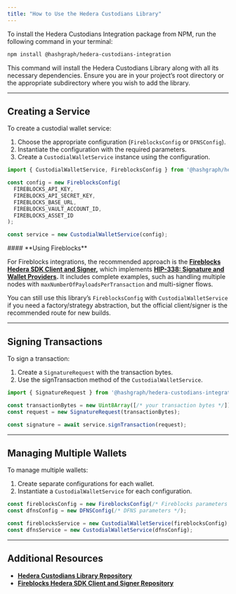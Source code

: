 ---
title: "How to Use the Hedera Custodians Library"
---


To install the Hedera Custodians Integration package from NPM, run the following command in your terminal:

```sh
npm install @hashgraph/hedera-custodians-integration
```

This command will install the Hedera Custodians Library along with all its necessary dependencies. Ensure you are in your project’s root directory or the appropriate subdirectory where you wish to add the library.

***

## Creating a Service

To create a custodial wallet service:

1. Choose the appropriate configuration (`FireblocksConfig` or `DFNSConfig`).
2. Instantiate the configuration with the required parameters.
3. Create a `CustodialWalletService` instance using the configuration.

```typescript
import { CustodialWalletService, FireblocksConfig } from '@hashgraph/hedera-custodians-integration';

const config = new FireblocksConfig(
  FIREBLOCKS_API_KEY,
  FIREBLOCKS_API_SECRET_KEY,
  FIREBLOCKS_BASE_URL,
  FIREBLOCKS_VAULT_ACCOUNT_ID,
  FIREBLOCKS_ASSET_ID
);

const service = new CustodialWalletService(config);
```

<Info>
#### **Using Fireblocks**

For Fireblocks integrations, the recommended approach is the [**Fireblocks Hedera SDK Client and Signer**](https://github.com/fireblocks/hbar-fireblocks-sdk)**,** which implements [**HIP-338: Signature and Wallet Providers**](https://hips.hedera.com/hip/hip-338)**.** It includes complete examples, such as handling multiple nodes with `maxNumberOfPayloadsPerTransaction` and multi-signer flows.

You can still use this library’s `FireblocksConfig` with `CustodialWalletService` if you need a factory/strategy abstraction, but the official client/signer is the recommended route for new builds.
</Info>

***

## Signing Transactions

To sign a transaction:

1. Create a `SignatureRequest` with the transaction bytes.
2. Use the signTransaction method of the `CustodialWalletService`.

```typescript
import { SignatureRequest } from '@hashgraph/hedera-custodians-integration';

const transactionBytes = new Uint8Array([/* your transaction bytes */]);
const request = new SignatureRequest(transactionBytes);

const signature = await service.signTransaction(request);
```

***

## Managing Multiple Wallets

To manage multiple wallets:

1. Create separate configurations for each wallet.
2. Instantiate a `CustodialWalletService` for each configuration.

```typescript
const fireblocksConfig = new FireblocksConfig(/* Fireblocks parameters */);
const dfnsConfig = new DFNSConfig(/* DFNS parameters */);

const fireblocksService = new CustodialWalletService(fireblocksConfig);
const dfnsService = new CustodialWalletService(dfnsConfig);
```

***

## Additional Resources

* [**Hedera Custodians Library Repository**](https://github.com/hashgraph/hedera-custodians-library)
* [**Fireblocks Hedera SDK Client and Signer Repository**](https://github.com/fireblocks/hbar-fireblocks-sdk)

